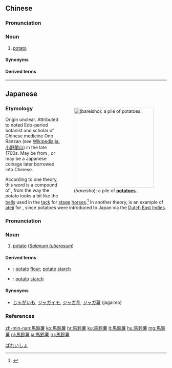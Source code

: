 {{also|马铃薯}}
==Chinese==
{{zh-forms|s=马铃薯}}

===Pronunciation===
{{zh-pron
|m=mǎlíngshǔ
|c=maa5 ling4 syu4
|h=pfs=mâ-làng-sù;gd=ma1 lang2 su2
|mn=xm,tp,tn,mg:má-lêng-chû/qz,lk,sx,hc:má-lêng-chîr/zz,kh,yl:má-lêng-chî/twvt:bé-lêng-chû/lk:bé-lêng-chîr/tc:bé-lêng-chî
|mn-t=bhê2 lêng5 ze5
|cat=n
}}
{{attention|yue|maa5 ling4 syu4-2? It's in Cantodict, but other sources (香港小學學習字詞表, yellowbridge) have maa5 ling4 syu4.}}

===Noun===
{{zh-noun}}

# [[potato]]

====Synonyms====
{{zh-dial}}

====Derived terms====
{{zh-der|烤馬鈴薯|馬鈴薯泥}}

{{zh-cat|Advanced|Vegetables}}

----

==Japanese==
<div style="float:right;">
{{wikipedia|lang=ja}}
{{wikipedia|Potato}}
[[File:Potatoes.jpg|thumb|250px|{{lang|ja|馬鈴薯}} (''bareisho''): a pile of '''[[potato]]es'''.]]
</div>
{{ja-kanjitab|ば|れい|しょ|yomi=on}}

===Etymology===
Origin unclear. Attributed to noted Edo-period botanist and scholar of Chinese medicine Ono Ranzan (see [[Wikipedia:ja:小野蘭山]]) in the late 1700s. May be from {{etyl|zhx|ja|sort=はれいしょ'}} {{m|zh|馬鈴薯}}, or may be a Japanese coinage later borrowed into Chinese.

According to one theory, this word is a compound of {{compound|lang=ja|sort=はれいしょ'|馬鈴|tr1=barei|t1=horse bell|薯|tr2=sho|t2=potato}}, from the way the potato looks a bit like the [[bell]]s used in the [[tack]] for [[stage]] [[horse]]s.<ref name="KDJ">{{R:Kokugo Dai Jiten}}</ref> In another theory, {{m|ja|馬鈴|tr=barei}} is an example of [[ateji]] for {{m|en|Malay}}, since potatoes were introduced to Japan via the [[Dutch East Indies]].

===Pronunciation===
{{ja-pron|yomi=o|ばれいしょ|acc=0|acc_ref=DJR}}

===Noun===
{{ja-noun|ばれいしょ}}

# [[potato]] (''[[Solanum tuberosum]]'')

====Derived terms====
{{der-top}}
* {{ja-r|馬鈴薯粉|ばれいしょ ふん}}: [[potato]] [[flour]]; [[potato]] [[starch]]
* {{ja-r|馬鈴薯澱粉|ばれいしょ でんぷん}}: [[potato]] [[starch]]
{{der-bottom}}

====Synonyms====
* [[じゃがいも]], [[ジャガイモ]], [[ジャガ芋]], [[ジャガ薯]] (jagaimo)

===References===
<references/>

[[Category:ja:Vegetables|ばれいしょ]]

[[zh-min-nan:馬鈴薯]]
[[ko:馬鈴薯]]
[[hr:馬鈴薯]]
[[ku:馬鈴薯]]
[[lt:馬鈴薯]]
[[hu:馬鈴薯]]
[[mg:馬鈴薯]]
[[nl:馬鈴薯]]
[[ja:馬鈴薯]]
[[ru:馬鈴薯]]
